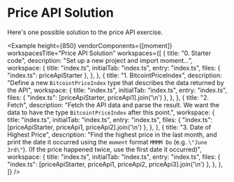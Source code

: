 
# Price API Solution

Here's one possible solution to the price API exercise.

<Example
  height={850}
  vendorComponents={[moment]}
  workspacesTitle="Price API Solution"
  workspaces={[
    {
      title: "0. Starter code",
      description: "Set up a new project and import moment...",
      workspace: {
        title: "index.ts",
        initialTab: "index.ts",
        entry: "index.ts",
        files: { "index.ts": priceApiStarter },
      },
    },
    {
      title: "1. BitcointPriceIndex",
      description: "Define a new `BitcointPriceIndex` type that describes the data returned by the API",
      workspace: {
        title: "index.ts",
        initialTab: "index.ts",
        entry: "index.ts",
        files: { "index.ts": [priceApiStarter, priceApi1].join('\n') },
      },
    },
    {
      title: "2. Fetch",
      description: "Fetch the API data and parse the result. We want the data to have the type `BitcointPriceIndex` after this point.",
      workspace: {
        title: "index.ts",
        initialTab: "index.ts",
        entry: "index.ts",
        files: { "index.ts": [priceApiStarter, priceApi1, priceApi2].join('\n') },
      },
    },
    {
      title: "3. Date of Highest Price",
      description: "Find the highest price in the last month, and print the date it occurred using the `moment` format `MMMM Do` (e.g. `\"June 3rd\"`). (If the price happened twice, use the first date it occurred)",
      workspace: {
        title: "index.ts",
        initialTab: "index.ts",
        entry: "index.ts",
        files: { "index.ts": [priceApiStarter, priceApi1, priceApi2, priceApi3].join('\n') },
      },
    },
  ]}
/>
